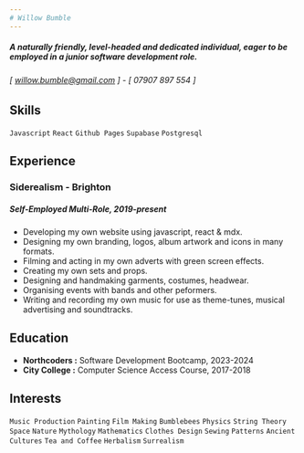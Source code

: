 ```yaml
---
# Willow Bumble
---
```

##### **A naturally friendly, level-headed and dedicated individual, eager to be employed in a junior software development role.**
######  [ willow.bumble@gmail.com ] - [ 07907 897 554 ]

## Skills
```Javascript```
```React```
```Github Pages```
```Supabase```
```Postgresql```



## Experience

### Siderealism - Brighton
##### Self-Employed Multi-Role, 2019-present
- Developing my own website using javascript, react & mdx.
- Designing my own branding, logos, album artwork and icons in many formats.
- Filming and acting in my own adverts with green screen effects.
- Creating my own sets and props.
- Designing and handmaking garments, costumes, headwear.
- Organising events with bands and other peformers.
- Writing and recording my own music for use as theme-tunes, musical advertising and soundtracks.

## Education

- **Northcoders :** Software Development Bootcamp, 2023-2024
- **City College :** Computer Science Access Course, 2017-2018

## Interests

```Music Production```
```Painting```
```Film Making```
```Bumblebees```
```Physics```
```String Theory```
```Space```
```Nature```
```Mythology```
```Mathematics```
```Clothes Design```
```Sewing```
```Patterns```
```Ancient Cultures```
```Tea and Coffee```
```Herbalism```
```Surrealism```


